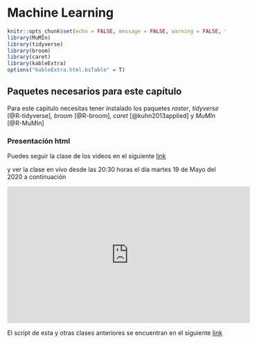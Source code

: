 # Machine Learning {#Machine}

```r
knitr::opts_chunk$set(echo = FALSE, message = FALSE, warning = FALSE, tidy = TRUE)
library(MuMIn)
library(tidyverse)
library(broom)
library(caret)
library(kableExtra)
options("kableExtra.html.bsTable" = T)
```

## Paquetes necesarios para este capítulo

Para este capitulo necesitas tener instalado los paquetes *raster*, *tidyverse* [@R-tidyverse], *broom*  [@R-broom], *caret* [@kuhn2013applied] y *MuMIn* [@R-MuMIn]

### Presentación html

Puedes seguir la clase de los videos en el siguiente [link](https://derek-corcoran-barrios.github.io/CursoMultiPres/Capitulo_6/Capitulo_6.html)

y ver la clase en vivo desde las 20:30 horas el día martes 19 de Mayo del 2020 a continuación


<iframe width="560" height="315" src="https://www.youtube.com/embed/Hfle2WVoo3E" frameborder="0" allow="accelerometer; autoplay; encrypted-media; gyroscope; picture-in-picture" allowfullscreen></iframe>

El script de esta y otras clases anteriores se encuentran en el siguiente [link](https://github.com/derek-corcoran-barrios/derek-corcoran-barrios.github.io/tree/master/CursoMulti/Scripts)

